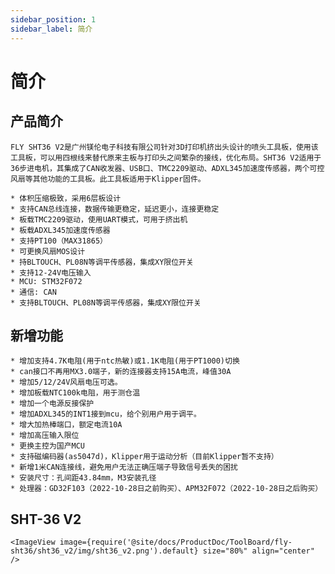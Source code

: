 ```yaml
---
sidebar_position: 1
sidebar_label: 简介
---
```



# 简介

## 产品简介

    FLY SHT36 V2是广州镁伦电子科技有限公司针对3D打印机挤出头设计的喷头工具板，使用该工具板，可以用四根线来替代原来主板与打印头之间繁杂的接线，优化布局。SHT36 V2适用于36步进电机，其集成了CAN收发器、USB口、TMC2209驱动、ADXL345加速度传感器，两个可控风扇等其他功能的工具板。此工具板适用于Klipper固件。

    * 体积压缩极致，采用6层板设计
    * 支持CAN总线连接，数据传输更稳定，延迟更小，连接更稳定
    * 板载TMC2209驱动，使用UART模式，可用于挤出机
    * 板载ADXL345加速度传感器
    * 支持PT100（MAX31865）
    * 可更换风扇MOS设计
    * 持BLTOUCH、PL08N等调平传感器，集成XY限位开关
    * 支持12-24V电压输入 
    * MCU: STM32F072
    * 通信: CAN
    * 支持BLTOUCH、PL08N等调平传感器，集成XY限位开关

## 新增功能

    * 增加支持4.7K电阻(用于ntc热敏)或1.1K电阻(用于PT1000)切换
    * can接口不再用MX3.0端子，新的连接器支持15A电流，峰值30A
    * 增加5/12/24V风扇电压可选。
    * 增加板载NTC100k电阻，用于测仓温
    * 增加一个电源反接保护
    * 增加ADXL345的INT1接到mcu，给个别用户用于调平。
    * 增大加热棒端口，额定电流10A
    * 增加高压输入限位
    * 更换主控为国产MCU
    * 支持磁编码器(as5047d)，Klipper用于运动分析（目前Klipper暂不支持）
    * 新增1米CAN连接线，避免用户无法正确压端子导致信号丢失的困扰
    * 安装尺寸：孔间距43.84mm，M3安装孔径
    * 处理器：GD32F103（2022-10-28日之前购买）、APM32F072（2022-10-28日之后购买）

## SHT-36 V2

    <ImageView image={require('@site/docs/ProductDoc/ToolBoard/fly-sht36/sht36_v2/img/sht36_v2.png').default} size="80%" align="center" />
